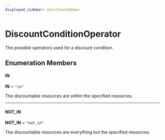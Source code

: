 ```yaml
---
displayed_sidebar: entitiesSidebar
---
```



# DiscountConditionOperator

The possible operators used for a discount condition.

## Enumeration Members

#### IN

 **IN** = `"in"`

The discountable resources are within the specified resources.

___

#### NOT\_IN

 **NOT\_IN** = `"not_in"`

The discountable resources are everything but the specified resources.
